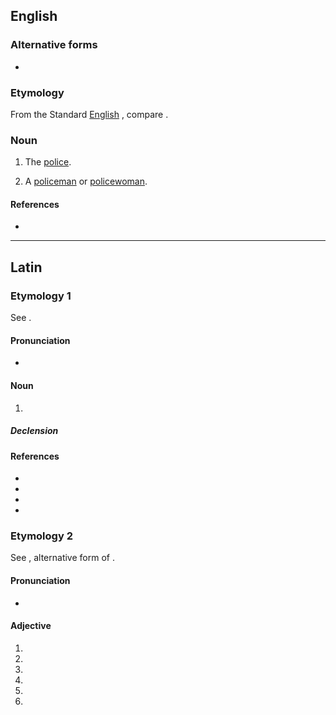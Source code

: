 ==English==

===Alternative forms===
* {{l|en|polis}}

===Etymology===
From the Standard [[English]] {{m|en|police}}, compare {{cog|sco|polis}}.

===Noun===
{{en-noun|~|es}}

# {{lb|en|uncountable|Geordie}} The [[police]].
# {{lb|en|countable|Geordie}} A [[policeman]] or [[policewoman]].

====References====
* {{R:Northeast Dialect 2005}}

----

==Latin==

===Etymology 1===
See {{m|la|pollen||fine flour}}.

====Pronunciation====
* {{la-IPA|pollis}}

====Noun====
{{la-noun|pollis/pollin<3>|g=m|g2=f}}

# {{alternative form of|la|pollen}}

=====Declension=====
{{la-ndecl|pollis/pollin<3>}}

====References====
* {{R:L&S|pollis}}
* {{R:Gaffiot|p=1,195/3|pollis|1_pollis}}
* {{R:PersEnc}}
* {{R:Smith's Persons}}

===Etymology 2===
See {{m|la|pollus}}, alternative form of {{m|la|polus||pole}}.

====Pronunciation====
* {{la-IPA|pollīs}}

====Adjective====
{{la-adj-form|pollīs}}

# {{inflection of|la|pollus||dat|m|p}}
# {{inflection of|la|pollus||dat|f|p}}
# {{inflection of|la|pollus||dat|n|p}}
# {{inflection of|la|pollus||abl|m|p}}
# {{inflection of|la|pollus||abl|n|p}}
# {{inflection of|la|pollus||abl|f|p}}